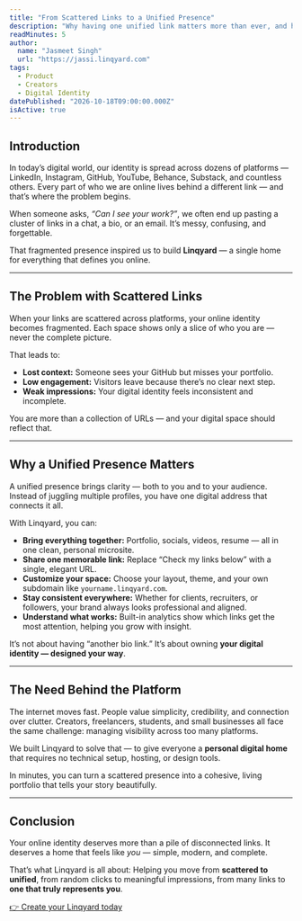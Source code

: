 ```yaml
---
title: "From Scattered Links to a Unified Presence"
description: "Why having one unified link matters more than ever, and how Linqyard helps you bring your digital world together."
readMinutes: 5
author:
  name: "Jasmeet Singh"
  url: "https://jassi.linqyard.com"
tags:
  - Product
  - Creators
  - Digital Identity
datePublished: "2026-10-18T09:00:00.000Z"
isActive: true
---
```


## Introduction

In today’s digital world, our identity is spread across dozens of platforms — LinkedIn, Instagram, GitHub, YouTube, Behance, Substack, and countless others.
Every part of who we are online lives behind a different link — and that’s where the problem begins.

When someone asks, *“Can I see your work?”*, we often end up pasting a cluster of links in a chat, a bio, or an email.
It’s messy, confusing, and forgettable.

That fragmented presence inspired us to build **Linqyard** — a single home for everything that defines you online.

---

## The Problem with Scattered Links

When your links are scattered across platforms, your online identity becomes fragmented.
Each space shows only a slice of who you are — never the complete picture.

That leads to:

- **Lost context:** Someone sees your GitHub but misses your portfolio.
- **Low engagement:** Visitors leave because there’s no clear next step.
- **Weak impressions:** Your digital identity feels inconsistent and incomplete.

You are more than a collection of URLs — and your digital space should reflect that.

---

## Why a Unified Presence Matters

A unified presence brings clarity — both to you and to your audience.
Instead of juggling multiple profiles, you have one digital address that connects it all.

With Linqyard, you can:

- **Bring everything together:** Portfolio, socials, videos, resume — all in one clean, personal microsite.
- **Share one memorable link:** Replace “Check my links below” with a single, elegant URL.
- **Customize your space:** Choose your layout, theme, and your own subdomain like `yourname.linqyard.com`.
- **Stay consistent everywhere:** Whether for clients, recruiters, or followers, your brand always looks professional and aligned.
- **Understand what works:** Built-in analytics show which links get the most attention, helping you grow with insight.

It’s not about having “another bio link.”
It’s about owning **your digital identity — designed your way**.

---

## The Need Behind the Platform

The internet moves fast. People value simplicity, credibility, and connection over clutter.
Creators, freelancers, students, and small businesses all face the same challenge: managing visibility across too many platforms.

We built Linqyard to solve that — to give everyone a **personal digital home** that requires no technical setup, hosting, or design tools.

In minutes, you can turn a scattered presence into a cohesive, living portfolio that tells your story beautifully.

---

## Conclusion

Your online identity deserves more than a pile of disconnected links.
It deserves a home that feels like *you* — simple, modern, and complete.

That’s what Linqyard is all about:
Helping you move from **scattered to unified**,
from random clicks to meaningful impressions,
from many links to **one that truly represents you**.

[👉 Create your Linqyard today](https://linqyard.com)
